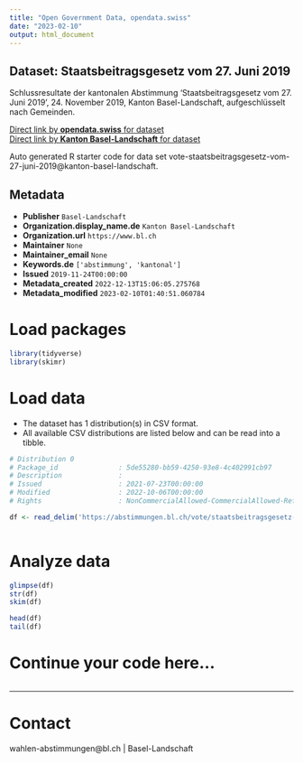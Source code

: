 ```yaml
---
title: "Open Government Data, opendata.swiss"
date: "2023-02-10"
output: html_document
---
```


## Dataset: Staatsbeitragsgesetz vom 27. Juni 2019

Schlussresultate der kantonalen Abstimmung 'Staatsbeitragsgesetz vom 27. Juni 2019', 24. November 2019, Kanton Basel-Landschaft, aufgeschlüsselt nach Gemeinden.

[Direct link by **opendata.swiss** for dataset](https://opendata.swiss/de/dataset/staatsbeitragsgesetz-vom-27-juni-2019)<br>
[Direct link by **Kanton Basel-Landschaft** for dataset](https://abstimmungen.bl.ch/vote/staatsbeitragsgesetz-vom-27-juni-2019/data)

Auto generated R starter code for data set vote-staatsbeitragsgesetz-vom-27-juni-2019@kanton-basel-landschaft.

## Metadata

- **Publisher** `Basel-Landschaft`
- **Organization.display_name.de** `Kanton Basel-Landschaft`
- **Organization.url** `https://www.bl.ch`
- **Maintainer** `None`
- **Maintainer_email** `None`
- **Keywords.de** `['abstimmung', 'kantonal']`
- **Issued** `2019-11-24T00:00:00`
- **Metadata_created** `2022-12-13T15:06:05.275768`
- **Metadata_modified** `2023-02-10T01:40:51.060784`


# Load packages

```r

library(tidyverse)
library(skimr)

```

# Load data

-   The dataset has 1 distribution(s) in CSV format.
-   All available CSV distributions are listed below and can be read into a tibble.

```r

# Distribution 0
# Package_id               : 5de55280-bb59-4250-93e8-4c402991cb97
# Description              : 
# Issued                   : 2021-07-23T00:00:00
# Modified                 : 2022-10-06T00:00:00
# Rights                   : NonCommercialAllowed-CommercialAllowed-ReferenceRequired

df <- read_delim('https://abstimmungen.bl.ch/vote/staatsbeitragsgesetz-vom-27-juni-2019/data-csv')



```

# Analyze data

```r

glimpse(df)
str(df)
skim(df)

head(df)
tail(df)

```

# Continue your code here...

```r

```

------------------------------------------------------------------------

# Contact

wahlen-abstimmungen@bl.ch | Basel-Landschaft
